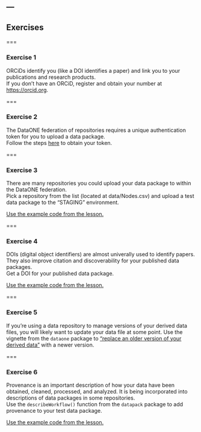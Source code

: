 ---
---

## Exercises
  
===

### Exercise 1 

ORCiDs identify you (like a DOI identifies a paper) and link you to your publications and research products.  
If you don't have an ORCiD, register and obtain your number at  [https://orcid.org](https://orcid.org).

===

### Exercise 2

The DataONE federation of repositories requires a unique authentication token for you to upload a data package.  
Follow the steps [here](https://github.com/DataONEorg/rdataone/blob/master/vignettes/dataone-federation.Rmd) to obtain your token.  

===

### Exercise 3

There are many repositories you could upload your data package to within the DataONE federation.  
Pick a repository from the list (located at data/Nodes.csv) and upload a test data package to the "STAGING" environment.   

[Use the example code from the lesson.](#upload-data-package)

===

### Exercise 4

DOIs (digital object identifiers) are almost univerally used to identify papers.  They also improve citation and discoverability for your published data packages.  
Get a DOI for your published data package.  

[Use the example code from the lesson.](#citation)

===

### Exercise 5

If you're using a data repository to manage versions of your derived data files, you will likely want to update your data file at some point.  Use the vignette from the `dataone` package to ["replace an older version of your derived data"](https://github.com/DataONEorg/rdataone/blob/master/vignettes/upload-data.Rmd) with a newer version.  

===

### Exercise 6

Provenance is an important description of how your data have been obtained, cleaned, processed, and analyzed.  It is being incorporated into descriptions of data packages in some repositories.  
Use the `describeWorkflow()` function from the `datapack` package to add provenance to your test data package.  

[Use the example code from the lesson.](#adding-provenance-to-your-data-package)


